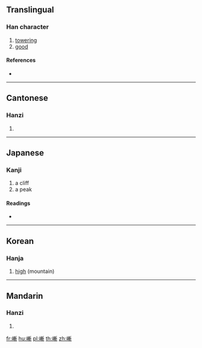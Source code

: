 ==Translingual==

===Han character===
{{Han char|rn=46|rad=山|as=11|sn=14|four=|canj=UJJL,XUJJL|ids=⿰山斬}}

# [[towering]]
# [[good]]

====References====
* {{Han ref|kx=0318.290|dkj=08412|dj=0619.010|hdz=10793.040|uh=5D83|ud=23939}}

----

==Cantonese==

===Hanzi===
{{yue-hanzi|jyut=[[caam4]]|y=chaam4}}

# {{defn|lang=yue|sort=山11}}

----

==Japanese==

===Kanji===
{{ja-kanji|grade=|rs=山11}}

# a cliff
# a peak

====Readings====
* {{ja-readings|on=[[さん]] (san), [[ざん]] (zan), [[せん]] (sen), [[ぜん]] (zen)|kun=[[けわしい]] (kewashii)}}

----

==Korean==

===Hanja===
{{ko-hanja|hangeul=참|eumhun=|rv=cham|mr=ch'am|y=cham}}

# [[high]] (mountain)

----

==Mandarin==

===Hanzi===
{{cmn-hanzi|pin=[[zhǎn]] ([[zhan3]])|wg=chan<sup>3</sup>}}

# {{defn|lang=cmn|sort=山11}}

[[fr:嶃]]
[[hu:嶃]]
[[pl:嶃]]
[[th:嶃]]
[[zh:嶃]]